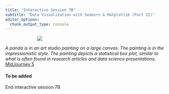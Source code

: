 ```yaml
---
title: "Interactive Session 7B"
subtitle: "Data Visualization with Seaborn & Matplotlib (Part II)"
editor_options: 
  chunk_output_type: console
---
```


::: {style="width: 60%; margin: auto;"}
![](images/visualization_1.jpeg)
:::

:::{.gray-text .center-text}
*A panda is in an art studio painting on a large canvas. The painting is in the impressionistic style. The painting depicts a statistical box plot, similar to what is often found in research articles and data science presentations.* [MidJourney 5](https://www.midjourney.com/jobs/025e9e6c-6f3a-418f-bbb7-8435b81bdb92?index=0)
:::

#### To be added

::: {.center-text .body-text-xl .teal-text}
End interactive session 7B
:::
